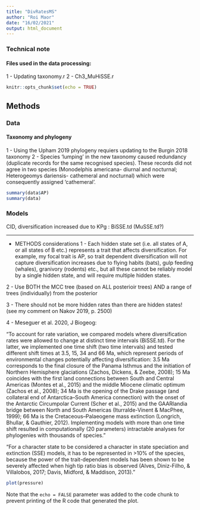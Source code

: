 ```yaml
---
title: "DivRatesMS"
author: "Roi Maor"
date: "16/02/2021"
output: html_document
---
```

### Technical note
#### Files used in the data processing:
1 - Updating taxonomy.r
2 - Ch3_MuHiSSE.r
```r
knitr::opts_chunk$set(echo = TRUE)
```

## Methods
### Data
#### Taxonomy and phylogeny
1 - Using the Upham 2019 phylogeny requiers updating to the Burgin 2018 taxonomy
2 - Species 'lumping' in the new taxonomy caused redundancy (duplicate records for the same recognised species). These records did not agree in two species (Monodelphis americana- diurnal and nocturnal; Heterogeomys dariensis- cathemeral and nocturnal) which were consequently assigned 'cathemeral'.

```r
summary(data$AP)
summary(data)

```

### Models

CID, diversification increased due to KPg : BiSSE.td (MuSSE.td?)





------

* METHODS considerations
1 - 
Each hidden state set (i.e. all states of A, or all states of B etc.) represents a trait that affects diversification.
For example, my focal trait is AP, so trait dependent diversification will not capture diversification increases due to flying habits (bats), gulp feeding (whales), granivory (rodents) etc., but all these cannot be reliably model by a single hidden state, and will require multiple hidden states. 

2 - 
Use BOTH the MCC tree (based on ALL posterioir trees) AND a range of trees (individually) from the posterior

3 - 
There should not be more hidden rates than there are hidden states! (see my comment on Nakov 2019, p. 2500)

4 - 
Meseguer et al. 2020, J Biogeog:

"To account for rate variation, we compared models where diversification rates were allowed to change at 
distinct time intervals (BiSSE.td). For the latter, we implemented one time shift (two time intervals) 
and tested different shift times at 3.5, 15, 34 and 66 Ma, which represent periods of environmental
changes potentially affecting diversification: 3.5 Ma corresponds to the final closure of the Panama 
Isthmus and the initiation of Northern Hemisphere glaciations (Zachos, Dickens, & Zeebe, 2008); 15 Ma 
coincides with the first land connections between South and Central Americas (Montes et al., 2015) and 
the middle Miocene climatic optimum (Zachos et al., 2008); 34 Ma is the opening of the Drake passage (and 
collateral end of Antarctica–South America connection) with the onset of the Antarctic Circumpolar Current 
(Scher et al., 2015) and the GAARlandia bridge between North and South Americas (Iturralde-Vinent & MacPhee, 
1999); 66 Ma is the Cretaceous–Palaeogene mass extinction (Longrich, Bhullar, & Gauthier, 2012). Implementing 
models with more than one time shift resulted in computationally (20 parameters) intractable analyses for 
phylogenies with thousands of species." 

"For a character state to be considered a character in state speciation and extinction (SSE) models, it has 
to be represented in >10% of the species, because the power of the trait-dependent models has been shown to 
be severely affected when high tip ratio bias is observed (Alves, Diniz-Filho, & Villalobos, 2017; Davis, 
Midford, & Maddison, 2013)."


```r
plot(pressure)
```

Note that the `echo = FALSE` parameter was added to the code chunk to prevent printing of the R code that generated the plot.


```r

```
